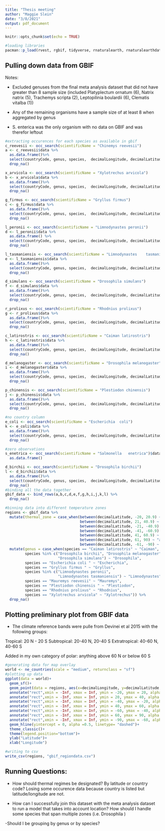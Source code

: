 ```yaml
---
title: "Thesis meeting"
author: "Maggie Slein"
date: "3/8/2021"
output: pdf_document
---
```


```r
knitr::opts_chunk$set(echo = TRUE)
```

```r
#loading libraries 
pacman::p_load(rvest, rgbif, tidyverse, rnaturalearth, rnaturalearthdata, rgeos)
```


## Pulling down data from GBIF

Notes:

- Excluded genuses from the final meta analysis dataset that did not have greater than 8 sample size (included Platyplectum ornatum (6), Natrix natrix (5), Trachemys scripta (2), Leptopilinia boulardii (6), Clematis vitalba (1))

- Any of the remaining organisms have a sample size of at least 8 when aggregated by genus 

- S. enterica was the only organism with no data on GBIF and was therefor leftout

```r
#extracting occurences for each species as available in gbif
c_reevesii <- occ_search(scientificName = "Chinemys reevesii")
a <- c_reevesii$data %>% 
  as.data.frame()%>% 
  select(countryCode, genus, species,  decimalLongitude, decimalLatitude) %>%
  drop_na()

x_arvicola <- occ_search(scientificName = "Xylotrechus arvicola")
b <- x_arvicola$data %>% 
  as.data.frame()%>% 
  select(countryCode, genus, species,  decimalLongitude, decimalLatitude) %>%
  drop_na()

g_firmus <- occ_search(scientificName = "Gryllus firmus")
c <- g_firmus$data %>% 
  as.data.frame()%>% 
  select(countryCode, genus, species,  decimalLongitude, decimalLatitude) %>%
  drop_na()

l_peronii <- occ_search(scientificName = "Limnodynastes	peronii")
d <- l_peronii$data %>% 
  as.data.frame() %>% 
  select(countryCode, genus, species,  decimalLongitude, decimalLatitude) %>%
  drop_na()

l_tasmaniensis <- occ_search(scientificName = "Limnodynastes	tasmaniensis")
e <- l_tasmaniensis$data %>% 
  as.data.frame()%>% 
  select(countryCode, genus, species,  decimalLongitude, decimalLatitude) %>%
  drop_na()

d_simulans <- occ_search(scientificName = "Drosophila simulans")
f <- d_simulans$data %>%
  as.data.frame()%>% 
  select(countryCode, genus, species,  decimalLongitude, decimalLatitude) %>%
  drop_na()

r_prolixus <- occ_search(scientificName = "Rhodnius	prolixus")
g <- r_prolixus$data %>%
  as.data.frame()%>% 
  select(countryCode, genus, species,  decimalLongitude, decimalLatitude) %>%
  drop_na()

c_latirostris <- occ_search(scientificName = "Caiman latirostris")
h <- c_latirostris$data %>%
  as.data.frame()%>% 
  select(countryCode, genus, species,  decimalLongitude, decimalLatitude) %>%
  drop_na()

d_melanogaster <- occ_search(scientificName = "Drosophila melanogaster")
i <- d_melanogaster$data %>%
  as.data.frame()%>% 
  select(countryCode, genus, species,  decimalLongitude, decimalLatitude) %>%
  drop_na()

p_chinensis <- occ_search(scientificName = "Plestiodon chinensis")
j <- p_chinensis$data %>%
  as.data.frame()%>% 
  select(countryCode, genus, species,  decimalLongitude, decimalLatitude) %>%
  drop_na()

#no country column 
e_coli <- occ_search(scientificName = "Escherichia 	coli")
k <- e_coli$data %>%
  as.data.frame()%>% 
  select(countryCode, genus, species,  decimalLongitude, decimalLatitude) %>%
  drop_na()

#zero observations 
s_enetrica <- occ_search(scientificName = "Salmonella	enetrica")$data %>%
  as.data.frame()

d_birchii <- occ_search(scientificName = "Drosophila birchii")
l <- d_birchii$data %>%
  as.data.frame()%>% 
  select(countryCode, genus, species,  decimalLongitude, decimalLatitude) %>%
  drop_na()
#binding all the data together
gbif_data <- bind_rows(a,b,c,d,e,f,g,h,i,j,k,l) %>%
  drop_na()
```

```r
#binning data into different temperature zones
regions <- gbif_data %>% 
  mutate(thermal_zone = case_when(between(decimalLatitude, -20, 20.9) ~ "tropical", 
                                  between(decimalLatitude, 21, 40.9) ~ "subtropical",
                                  between(decimalLatitude, -21, -40.9) ~ "subtropical",
                                  between(decimalLatitude, -41, -60.9) ~ "temperate",
                                  between(decimalLatitude, 41, 60.9) ~ "temperate", 
                                  between(decimalLatitude, 61, 90) ~ "arctic", 
                                  between(decimalLatitude, -61, -90) ~ "arctic")) %>%
  mutate(genus = case_when(species == "Caiman latirostris" ~ "Caiman", 
         species %in% c("Drosophila birchii", "Drosophila melanogaster", 
                        "Drosophila simulans") ~ "Drosophila", 
         species == "Escherichia coli " ~ "Escherichia", 
         species == "Gryllus firmus " ~ "Gryllus",
         species %in% c("Limnodynastes peronii", 
                        "Limnodynastes tasmaniensis") ~ "Limnodynastes",
         species == "Mauremys reevesii" ~ "Mauremys",
         species == "Plestiodon chinensis " ~ "Plestiodon",
         species == "Rhodnius prolixus" ~ "Rhodnius",
         species == "Xylotrechus arvicola" ~ "Xylotrechus")) %>%
  drop_na()
```

## Plotting preliminary plot from GBIF data 

- The climate reference bands were pulle from Devinei et al 2015 with the following groups:

Tropical: 20 N - 20 S
Subtropical: 20-40 N, 20-40 S
Extratropical: 40-60 N, 40-60 S

Added in my own category of polar: anything above 60 N or below 60 S

```r
#generating data for map overlay
world <- ne_countries(scale = "medium", returnclass = "sf")
#plotting up data 
ggplot(data = world)+
  geom_sf()+
  geom_point(data = regions, aes(x=decimalLongitude, y=decimalLatitude, color=genus), alpha = 0.5)+
  annotate("rect",xmin = -Inf, xmax = Inf, ymin = -20, ymax = 20, alpha = 0.2, fill = "lightcoral")+
  annotate("rect",xmin = -Inf, xmax = Inf, ymin = 20, ymax = 40, alpha = 0.2, fill = "lightgoldenrod")+
  annotate("rect",xmin = -Inf, xmax = Inf, ymin = -40, ymax = -20, alpha = 0.2, fill = "lightgoldenrod")+
  annotate("rect",xmin = -Inf, xmax = Inf, ymin = 40, ymax = 60, alpha = 0.2, fill = "yellowgreen")+
  annotate("rect",xmin = -Inf, xmax = Inf, ymin = -60, ymax = -40, alpha = 0.2, fill = "yellowgreen")+
  annotate("rect",xmin = -Inf, xmax = Inf, ymin = 60, ymax = 90, alpha = 0.2, fill = "skyblue")+
  annotate("rect",xmin = -Inf, xmax = Inf, ymin = -90, ymax = -60, alpha = 0.2, fill = "skyblue")+
  geom_hline(yintercept = 0, alpha =0.5, linetype= "dashed")+
  theme_classic()+
  theme(legend.position="bottom")+
  ylab("Latitude")+
  xlab("Longitude")
```

```r
#writing to csv 
write_csv(regions, "gbif_regiondata.csv")
```


## Running Questions:

- How should thermal regimes be designated? By latitude or country code? Losing some occurence data because country is listed but latitude/longitude are not. 

- How can I successfully join this dataset with the meta analysis dataset to run a model that takes into account location? How should I handle some species that span multiple zones (i.e. Drosophila )

-Should I be grouping by genus or by species? 




        




